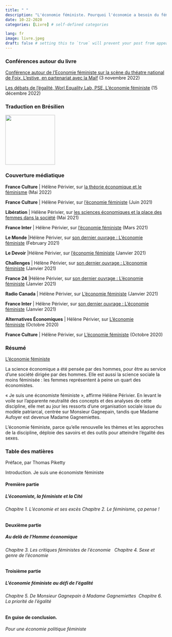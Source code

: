 ```yaml
---
title: " "
description: "L'économie féministe. Pourquoi l'économie a besoin du féminisme et vice versa, Presses de Sciences Po, 2020. ISBN: 139782724626759"
date: 10-22-2020
categories: [Livre] # self-defined categories

lang: fr
image: livre.jpeg
draft: false # setting this to `true` will prevent your post from appearing on your listing page until you're ready!
---
```


### Conférences autour du livre

[Conférence autour de l'Economie féministe sur la scène du théatre national de Foix, L'estive, en partenariat avec la Maif](https://www.youtube.com/watch?v=TGVJHkM5yk0) (3 novembre 2022)

[Les débats de l'égalité, Worl Equality Lab, PSE, L'économie féministe](http://prod.inequalitylab.world/fr/event/leconomie-feministe-15-decembre-2020/) (15 décembre 2022)

### Traduction en Brésilien

![](/images/EF_bresil.jpg){fig-align="center" width="155"}

### Couverture médiatique

**France Culture** \| Hélène Périvier, sur [la théorie économique et le féminisme](https://www.radiofrance.fr/franceculture/podcasts/entendez-vous-l-eco/science-genree-science-biaisee-5874064 "la théorie économique et le féminisme - nouvelle fenêtre") (Mai 2022)

**France Culture** \| Hélène Périvier, sur [l'économie féministe](https://www.franceculture.fr/emissions/la-grande-table-idees/en-economie-les-femmes-comptent-aussi "l'économie féministe - nouvelle fenêtre") (Juin 2021)

**Libération** \| Hélène Périvier, sur [les sciences économiques et la place des femmes dans la société](https://www.liberation.fr/plus/du-role-economique-des-femmes-dans-la-societe-20210528_F4GDWJFBA5C5DKGD3PJ6W6TXTU/ "les sciences économiques et la place des femmes dans la société - nouvelle fenêtre") (Mai 2021)

**France Inter** \| Hélène Périvier, sur [l'économie féministe](https://www.franceinter.fr/emissions/une-semaine-en-france/une-semaine-en-france-12-mars-2021 "l'économie féministe - nouvelle fenêtre") (Mars 2021)

**Le Monde** \|Hélène Périvier, sur [son dernier ouvrage : L'économie féministe](https://www.lemonde.fr/emploi/article/2021/02/03/l-economie-feministe-relire-l-economie-sans-biais-sociaux_6068579_1698637.html "son dernier ouvrage : L'économie féministe - nouvelle fenêtre") (February 2021)

**Le Devoir** \|Hélène Périvier, sur [l'économie féministe](https://media1.ledevoir.com/economie/594309/l-economie-en-quete-de-diversite "l'économie féministe - nouvelle fenêtre") (Janvier 2021)

**Challenges** \| Hélène Périvier, sur [son dernier ouvrage : L'économie féministe](https://www.challenges.fr/femmes/helene-perivier-ofce-dans-leconomie-de-marche-il-y-a-une-dimension-emancipatrice-pour-les-femmes_747344 "son dernier ouvrage : L'économie féministe - nouvelle fenêtre") (Janvier 2021)

**France 24** \|Hélène Périvier, sur [son dernier ouvrage : L'économie féministe](https://www.france24.com/fr/%C3%A9missions/l-entretien/20210118-le-f%C3%A9minisme-peut-apporter-beaucoup-%C3%A0-l-%C3%A9conomie-selon-l-%C3%A9conomiste-h%C3%A9l%C3%A8ne-p%C3%A9rivier?ref=tw_i "son dernier ouvrage : L'économie féministe - nouvelle fenêtre") (Janvier 2021)

**Radio Canada** \| Hélène Périvier, sur [L'économie féministe](https://ici.radio-canada.ca/premiere/emissions/le-15-18/segments/entrevue/338934/economie-feministe-helene-perivier-inegalite-femmes-hommes "L'économie féministe - nouvelle fenêtre") (Janvier 2021)

**France Inter** \| Hélène Périvier, sur [son dernier ouvrage : L'économie féministe](https://www.franceinter.fr/emissions/l-invite-du-week-end/l-invite-du-week-end-20-decembre-2020 "son dernier ouvrage : L'économie féministe - nouvelle fenêtre") (Janvier 2021)

**Alternatives Économiques** \| Hélène Périvier, sur [L'économie féministe](https://www.alternatives-economiques.fr/helene-perivier-fondements-de-letat-social-genres/00094343 "L'économie féministe - nouvelle fenêtre") (Octobre 2020)

**France Culture** \| Hélène Périvier, sur [L'économie féministe](https://www.franceculture.fr/emissions/la-bibliotheque-ideale-de-leco/bibliotheque-de-leco-du-lundi-26-octobre-2020 "L'économie féministe - nouvelle fenêtre") (Octobre 2020)

### Résumé

[L'économie féministe](https://www.pressesdesciencespo.fr/fr/book/?gcoi=27246100423030#h2tabDetails)

La science économique a été pensée par des hommes, pour être au service d'une société dirigée par des hommes. Elle est aussi la science sociale la moins féminisée : les femmes représentent à peine un quart des économistes.

« Je suis une économiste féministe », affirme Hélène Périvier. En levant le voile sur l'apparente neutralité des concepts et des analyses de cette discipline, elle met au jour les ressorts d'une organisation sociale issue du modèle patriarcal, centrée sur Monsieur Gagnepain, tandis que Madame Aufoyer est devenue Madame Gagnemiettes.

L'économie féministe, parce qu'elle renouvelle les thèmes et les approches de la discipline, déploie des savoirs et des outils pour atteindre l'égalité des sexes.

### Table des matières

Préface, par Thomas Piketty

Introduction. Je suis une économiste féministe

#### **Première partie**

##### **L'économiste, la féministe et la Cité**

###### Chapitre 1. L'économie et ses excès Chapitre 2. Le féminisme, ça pense !

#### **Deuxième partie**

##### **Au delà de l'Homme économique**

###### Chapitre 3. Les critiques féministes de l'économie   Chapitre 4. Sexe et genre de l'économie

#### **Troisième partie**

##### **L'économie féministe au défi de l'égalité**

###### Chapitre 5. De Monsieur Gagnepain à Madame Gagnemiettes  Chapitre 6. La priorité de l'égalité

#### En guise de conclusion.

###### Pour une économie politique féministe
